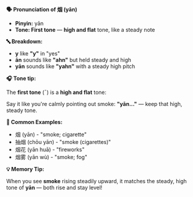**🗣️ Pronunciation of 烟 (yān)**

- **Pinyin:** yān
- **Tone: First tone** — **high and flat** tone, like a steady note

**🔤 Breakdown:**

- **y** like **"y"** in "yes"
- **ān** sounds like **"ahn"** but held steady and high
- **yān** sounds like **"yahn"** with a steady high pitch

**🎧 Tone tip:**

The **first tone** (ˉ) is a **high and flat** tone:

Say it like you're calmly pointing out smoke: **"yān..."** — keep that high, steady tone.

**📝 Common Examples:**

- 烟 (yān) - "smoke; cigarette"
- 抽烟 (chōu yān) - "smoke (cigarettes)"
- 烟花 (yān huā) - "fireworks"
- 烟雾 (yān wù) - "smoke; fog"

**💡 Memory Tip:**

When you see **smoke** rising steadily upward, it matches the steady, high tone of **yān** — both
rise and stay level!
